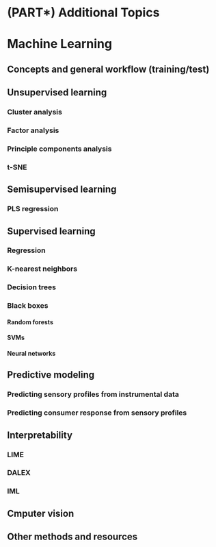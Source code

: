 # (PART\*) Additional Topics {-}

# Machine Learning {#machine_learning}

## Concepts and general workflow (training/test)
## Unsupervised learning
### Cluster analysis
### Factor analysis
### Principle components analysis
### t-SNE
## Semisupervised learning
### PLS regression
## Supervised learning
### Regression
### K-nearest neighbors
### Decision trees
### Black boxes
#### Random forests
#### SVMs
#### Neural networks
## Predictive modeling
### Predicting sensory profiles from instrumental data
### Predicting consumer response from sensory profiles
## Interpretability 
### LIME
### DALEX
### IML
## Cmputer vision
## Other methods and resources
